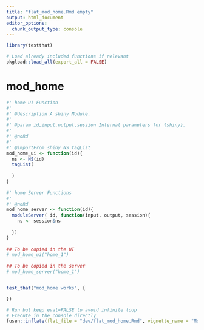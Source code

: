 ```yaml
---
title: "flat_mod_home.Rmd empty"
output: html_document
editor_options: 
  chunk_output_type: console
---
```


```r
library(testthat)
```

```r
# Load already included functions if relevant
pkgload::load_all(export_all = FALSE)
```

# mod_home

```r
#' home UI Function
#'
#' @description A shiny Module.
#'
#' @param id,input,output,session Internal parameters for {shiny}.
#'
#' @noRd 
#'
#' @importFrom shiny NS tagList 
mod_home_ui <- function(id){
  ns <- NS(id)
  tagList(
 
  )
}
    
#' home Server Functions
#'
#' @noRd 
mod_home_server <- function(id){
  moduleServer( id, function(input, output, session){
    ns <- session$ns
 
  })
}
    
## To be copied in the UI
# mod_home_ui("home_1")
    
## To be copied in the server
# mod_home_server("home_1")

```

```r

```

```r
test_that("mod_home works", {

})
```


```r
# Run but keep eval=FALSE to avoid infinite loop
# Execute in the console directly
fusen::inflate(flat_file = "dev/flat_mod_home.Rmd", vignette_name = "Mon module home")
```

